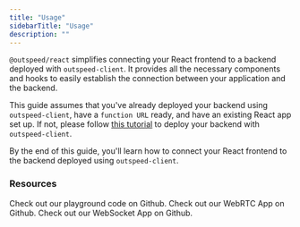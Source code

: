 ```yaml
---
title: "Usage"
sidebarTitle: "Usage"
description: ""
---
```


`@outspeed/react` simplifies connecting your React frontend to a backend
deployed with `outspeed-client`. It provides all the necessary components and
hooks to easily establish the connection between your application and the backend.

This guide assumes that you've already deployed your backend using `outspeed-client`,
have a `function URL` ready, and have an existing React app set up. If not, please
follow [this tutorial](/outspeed_sdk/cli/deploy) to deploy your backend with
`outspeed-client`.

By the end of this guide, you'll learn how to connect your React frontend to
the backend deployed using `outspeed-client`.


### Resources

<CardGroup cols={3}>
  <Card
    title="Playground"
    icon="github"
    iconType="solid"
    href="https://github.com/outspeed-ai/outspeed-js"
  >
    Check out our playground code on Github.
  </Card>
  <Card
    title="WebRTC Example"
    icon="github"
    iconType="solid"
    href="https://github.com/outspeed-ai/outspeed-js/tree/main/examples/playground-js/src/webrtc"
  >
    Check out our WebRTC App on Github.
  </Card>
  <Card
    title="WebSocket Example"
    icon="github"
    iconType="solid"
    href="https://github.com/outspeed-ai/outspeed-js/tree/main/examples/playground-js/src/websocket"
  >
    Check out our WebSocket App on Github.
  </Card>
</CardGroup>